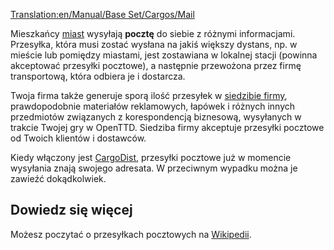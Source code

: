 [[Translation:en/Manual/Base Set/Cargos/Mail]]

{{pl/Manual/Base Set/Cargos/Ładunek|name=Poczta
|image=en/Manual/Base Set/Cargos/Mail.png
|produced=[[pl/Archive/Unmapped/Domy]], [[pl/Archive/Manual/Siedziba firmy]]
|accepted=[[pl/Archive/Unmapped/Domy]], [[pl/Archive/Manual/Siedziba firmy]]
}}

Mieszkańcy [[pl/Archive/Unmapped/Domy|miast]] wysyłają '''pocztę''' do siebie z różnymi informacjami. Przesyłka, która musi zostać wysłana na jakiś większy dystans, np. w mieście lub pomiędzy miastami, jest zostawiana w lokalnej stacji (powinna akceptować przesyłki pocztowe), a następnie przewożona przez firmę transportową, która odbiera je i dostarcza.

Twoja firma także generuje sporą ilość przesyłek w [[pl/Archive/Manual/Siedziba firmy|siedzibie firmy]], prawdopodobnie materiałów reklamowych, łapówek i różnych innych przedmiotów związanych z korespondencją biznesową, wysyłanych w trakcie Twojej gry w OpenTTD. Siedziba firmy akceptuje przesyłki pocztowe od Twoich klientów i dostawców.

Kiedy włączony jest [[pl/Manual/Dystrybucja ładunku|CargoDist]], przesyłki pocztowe już w momencie wysyłania znają swojego adresata. W przeciwnym wypadku można je zawieźć dokądkolwiek.

==Dowiedz się więcej==
Możesz poczytać o przesyłkach pocztowych na [https://pl.wikipedia.org/wiki/Poczta Wikipedii].

{{pl/Manual/Navbox Ładunek}}